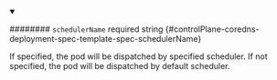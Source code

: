 
<details className="config-field" data-expandable="false" open>
<summary>

######## `schedulerName` <span className="config-field-required" data-required="false">required</span> <span className="config-field-type">string</span> <span className="config-field-default"></span> <span className="config-field-enum"></span> {#controlPlane-coredns-deployment-spec-template-spec-schedulerName}

If specified, the pod will be dispatched by specified scheduler.
If not specified, the pod will be dispatched by default scheduler.

</summary>



</details>

